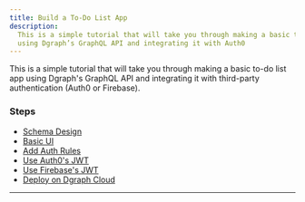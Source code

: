 ```yaml
---
title: Build a To-Do List App
description:
  This is a simple tutorial that will take you through making a basic to-do app
  using Dgraph’s GraphQL API and integrating it with Auth0
---
```


This is a simple tutorial that will take you through making a basic to-do list
app using Dgraph's GraphQL API and integrating it with third-party
authentication (Auth0 or Firebase).

### Steps

- [Schema Design](./todo-schema-design)
- [Basic UI](./todo-ui)
- [Add Auth Rules](./todo-auth-rules)
- [Use Auth0's JWT](./todo-auth0-jwt)
- [Use Firebase's JWT](./todo-firebase-jwt)
- [Deploy on Dgraph Cloud](./todo-deploy)

---
